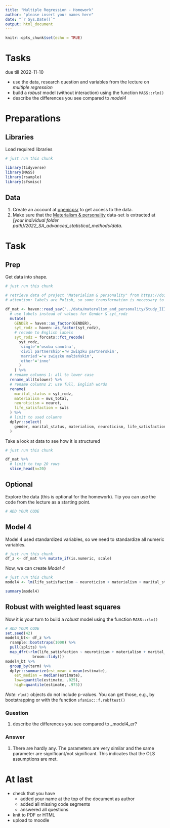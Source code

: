 ```yaml
---
title: "Multiple Regression - Homework"
author: "please insert your names here"
date: "`r Sys.Date()`"
output: html_document
---
```


```r
knitr::opts_chunk$set(echo = TRUE)
```

# Tasks

due till 2022-11-10

* use the data, research question and variables from the lecture on _multiple regression_
* build a _robust_ model (without interaction) using the function `MASS::rlm()`
* describe the differences you see compared to _model4_

# Preparations

## Libraries

Load required libraries

```r
# just run this chunk

library(tidyverse)
library(MASS)
library(rsample)
library(sfsmisc)
```


## Data

1. Create an account at [openicpsr](https://www.openicpsr.org/) to get access to the data.
2. Make sure that the [Materialism & personality](https://doi.org/10.3886/E101900V1) data-set is extracted at _[your individual folder path]/2022_SA_advanced_statistical_methods/data_.


# Task

## Prep

Get data into shape.

```r
# just run this chunk

# retrieve data of project "Materialism & personality" from https://doi.org/10.3886/E101900V1
# attention: labels are Polish, so some transformation is necessary to facilitate work

df_mat <- haven::read_sav('../data/materalism_and_personality/Study_III.sav') %>%
  # use labels instead of values for Gender & syt_rodz
  mutate(
    GENDER = haven::as_factor(GENDER),
    syt_rodz = haven::as_factor(syt_rodz),
    # recode to English labels
    syt_rodz = forcats::fct_recode(
      syt_rodz,
      'single'='osoba samotna',
      'civil partnership'='w związku partnerskim',
      'married'='w związku małżeńskim',
      'other'='inne'
      )
    ) %>%
  # rename columns 1: all to lower case
  rename_all(tolower) %>%
  # rename columns 2: use full, English words
  rename(
    marital_status = syt_rodz,
    materialism = mvs_total,
    neuroticism = neurot,
    life_satisfaction = swls
  ) %>%
  # limit to used columns
  dplyr::select(
    gender, marital_status, materialism, neuroticism, life_satisfaction
  )
```

Take a look at data to see how it is structured

```r
# just run this chunk

df_mat %>%
  # limit to top 20 rows
  slice_head(n=20)
```

## Optional

Explore the data (this is optional for the homework). Tip you can use the code from the lecture as a starting point.

```r
# ADD YOUR CODE


```

## Model 4

Model 4 used standardized variables, so we need to standardize all numeric variables.


```r
# just run this chunk
df_z <- df_mat %>% mutate_if(is.numeric, scale)
```

Now, we can create _Model 4_

```r
# just run this chunk
model4 <- lm(life_satisfaction ~ neuroticism + materialism + marital_status, data = df_z)

summary(model4)
```

## Robust with weighted least squares

Now it is your turn to build a _robust_ model using the function `MASS::rlm()`

```r
# ADD YOUR CODE
set.seed(42)
model4_bt<- df_z %>% 
  rsample::bootstraps(1000) %>% 
  pull(splits) %>% 
  map_dfr(~rlm(life_satisfaction ~ neuroticism + materialism + marital_status, data = .)%>% 
            broom::tidy())
model4_bt %>% 
  group_by(term) %>% 
  dplyr::summarize(est_mean = mean(estimate),
    est_median = median(estimate),
    low=quantile(estimate, .025),
    high=quantile(estimate, .975))
```


_Note_: `rlm()` objects do not include p-values. You can get those, e.g., by bootstrapping or with the function `sfsmisc::f.robftest()` 


### Question

1. describe the differences you see compared to _model4_er?


### Answer

1. There are hardly any. The parameters are very similar and the same parameter are significant/not significant. This indicates that the OLS assumptions are met.



# At last

* check that you have
  * added your name at the top of the document as author
  * added all missing code segments
  * answered all questions
* knit to PDF or HTML
* upload to moodle